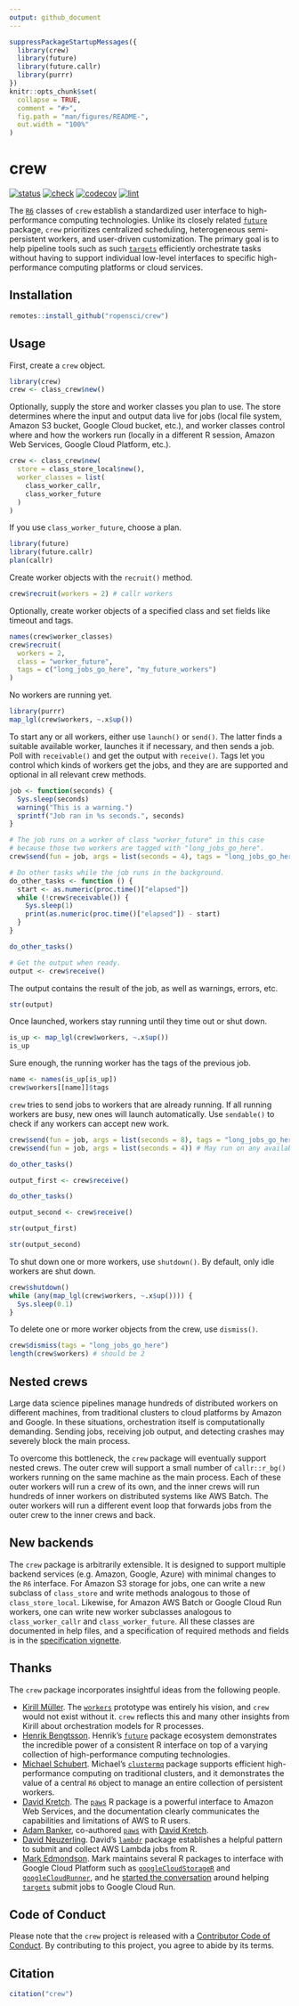 ```yaml
---
output: github_document
---
```


```r
suppressPackageStartupMessages({
  library(crew)
  library(future)
  library(future.callr)
  library(purrr)
})
knitr::opts_chunk$set(
  collapse = TRUE,
  comment = "#>",
  fig.path = "man/figures/README-",
  out.width = "100%"
)
```

# crew

<!--[![CRAN](https://www.r-pkg.org/badges/version/crew)](https://CRAN.R-project.org/package=crew)-->
[![status](https://www.repostatus.org/badges/latest/wip.svg)](https://www.repostatus.org/#wip)
[![check](https://github.com/ropensci/crew/workflows/check/badge.svg)](https://github.com/ropensci/crew/actions?query=workflow%3Acheck)
[![codecov](https://codecov.io/gh/ropensci/crew/branch/main/graph/badge.svg?token=3T5DlLwUVl)](https://app.codecov.io/gh/ropensci/crew)
[![lint](https://github.com/ropensci/crew/workflows/lint/badge.svg)](https://github.com/ropensci/crew/actions?query=workflow%3Alint)

The [`R6`](https://r6.r-lib.org) classes of `crew` establish a standardized user interface to high-performance computing technologies. Unlike its closely related [`future`](https://future.futureverse.org/) package, `crew` prioritizes centralized scheduling, heterogeneous semi-persistent workers, and user-driven customization. The primary goal is to help pipeline tools such as such [`targets`](https://docs.ropensci.org/targets/) efficiently orchestrate tasks without having to support individual low-level interfaces to specific high-performance computing platforms or cloud services.

## Installation

```r
remotes::install_github("ropensci/crew")
```

## Usage

First, create a `crew` object.

```r
library(crew)
crew <- class_crew$new()
```

Optionally, supply the store and worker classes you plan to use. The store determines where the input and output data live for jobs (local file system, Amazon S3 bucket, Google Cloud bucket, etc.), and worker classes control where and how the workers run (locally in a different R session, Amazon Web Services, Google Cloud Platform, etc.).

```r
crew <- class_crew$new(
  store = class_store_local$new(),
  worker_classes = list(
    class_worker_callr,
    class_worker_future
  )
)
```

If you use `class_worker_future`, choose a plan.

```r
library(future)
library(future.callr)
plan(callr)
```

Create worker objects with the `recruit()` method.

```r
crew$recruit(workers = 2) # callr workers
```

Optionally, create worker objects of a specified class and set fields like timeout and tags.

```r
names(crew$worker_classes)
crew$recruit(
  workers = 2,
  class = "worker_future",
  tags = c("long_jobs_go_here", "my_future_workers")
)
```

No workers are running yet.

```r
library(purrr)
map_lgl(crew$workers, ~.x$up())
```

To start any or all workers, either use `launch()` or `send()`. The latter finds a suitable available worker, launches it if necessary, and then sends a job. Poll with `receivable()` and get the output with `receive()`. Tags let you control which kinds of workers get the jobs, and they are are supported and optional in all relevant crew methods.

```r
job <- function(seconds) {
  Sys.sleep(seconds)
  warning("This is a warning.")
  sprintf("Job ran in %s seconds.", seconds)
}

# The job runs on a worker of class "worker_future" in this case
# because those two workers are tagged with "long_jobs_go_here".
crew$send(fun = job, args = list(seconds = 4), tags = "long_jobs_go_here")

# Do other tasks while the job runs in the background.
do_other_tasks <- function () {
  start <- as.numeric(proc.time()["elapsed"])
  while (!crew$receivable()) {
    Sys.sleep(1)
    print(as.numeric(proc.time()["elapsed"]) - start)
  }
}

do_other_tasks()

# Get the output when ready.
output <- crew$receive()
```

The output contains the result of the job, as well as warnings, errors, etc.

```r
str(output)
```

Once launched, workers stay running until they time out or shut down.

```r
is_up <- map_lgl(crew$workers, ~.x$up())
is_up
```

Sure enough, the running worker has the tags of the previous job.

```r
name <- names(is_up[is_up])
crew$workers[[name]]$tags
```

`crew` tries to send jobs to workers that are already running. If all running workers are busy, new ones will launch automatically. Use `sendable()` to check if any workers can accept new work.

```r
crew$send(fun = job, args = list(seconds = 8), tags = "long_jobs_go_here")
crew$send(fun = job, args = list(seconds = 4)) # May run on any available worker.

do_other_tasks()

output_first <- crew$receive()

do_other_tasks()

output_second <- crew$receive()

str(output_first)

str(output_second)
```

To shut down one or more workers, use `shutdown()`. By default, only idle workers are shut down.

```r
crew$shutdown()
while (any(map_lgl(crew$workers, ~.x$up()))) {
  Sys.sleep(0.1)
}
```

To delete one or more worker objects from the crew, use `dismiss()`.

```r
crew$dismiss(tags = "long_jobs_go_here")
length(crew$workers) # should be 2
```

## Nested crews

Large data science pipelines manage hundreds of distributed workers on different machines, from traditional clusters to cloud platforms by Amazon and Google. In these situations, orchestration itself is computationally demanding. Sending jobs, receiving job output, and detecting crashes may severely block the main process.

To overcome this bottleneck, the `crew` package will eventually support nested crews. The outer crew will support a small number of `callr::r_bg()` workers running on the same machine as the main process. Each of these outer workers will run a crew of its own, and the inner crews will run hundreds of inner workers on distributed systems like AWS Batch. The outer workers will run a different event loop that forwards jobs from the outer crew to the inner crews and back.

## New backends

The `crew` package is arbitrarily extensible. It is designed to support multiple backend services (e.g. Amazon, Google, Azure) with minimal changes to the `R6` interface. For Amazon S3 storage for jobs, one can write a new subclass of `class_store` and write methods analogous to those of `class_store_local`. Likewise, for Amazon AWS Batch or Google Cloud Run workers, one can write new worker subclasses analogous to `class_worker_callr` and `class_worker_future`. All these classes are documented in help files, and a specification of required methods and fields is in the [specification vignette](https://wlandau.github.io/crew/articles/specification.html).

## Thanks

The `crew` package incorporates insightful ideas from the following people.

* [Kirill Müller](https://github.com/krlmlr/). The [`workers`](https://github.com/wlandau/worker) prototype was entirely his vision, and `crew` would not exist without it. `crew` reflects this and many other insights from Kirill about orchestration models for R processes.
* [Henrik Bengtsson](https://github.com/HenrikBengtsson/). Henrik's [`future`](https://github.com/HenrikBengtsson/future/) package ecosystem demonstrates the incredible power of a consistent R interface on top of a varying collection of high-performance computing technologies.
* [Michael Schubert](https://github.com/mschubert/). Michael's [`clustermq`](https://mschubert.github.io/clustermq/) package supports efficient high-performance computing on traditional clusters, and it demonstrates the value of a central `R6` object to manage an entire collection of persistent workers.
* [David Kretch](https://github.com/davidkretch). The [`paws`](https://github.com/paws-r/paws) R package is a powerful interface to Amazon Web Services, and the documentation clearly communicates the capabilities and limitations of AWS to R users.
* [Adam Banker](https://github.com/adambanker), co-authored [`paws`](https://github.com/paws-r/paws) with [David Kretch](https://github.com/davidkretch).
* [David Neuzerling](https://github.com/mdneuzerling). David's [`lambdr`](https://github.com/mdneuzerling/lambdr/) package establishes a helpful pattern to submit and collect AWS Lambda jobs from R.
* [Mark Edmondson](https://github.com/MarkEdmondson1234/). Mark maintains several R packages to interface with Google Cloud Platform such as [`googleCloudStorageR`](https://github.com/cloudyr/googleCloudStorageR) and [`googleCloudRunner`](https://github.com/MarkEdmondson1234/googleCloudRunner), and he [started the conversation](https://github.com/ropensci/targets/issues/720) around helping [`targets`](https://github.com/ropensci/targets) submit jobs to Google Cloud Run.

## Code of Conduct

Please note that the `crew` project is released with a [Contributor Code of Conduct](https://github.com/wlandau/crew/blob/main/CODE_OF_CONDUCT.md). By contributing to this project, you agree to abide by its terms.

## Citation

```r
citation("crew")
```
